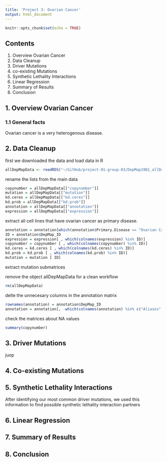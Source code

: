 ---
title: 'Project 3: Ovarian Cancer'
output: html_document
---

```{r setup, include=FALSE}
knitr::opts_chunk$set(echo = TRUE)
```
## Contents
1. Overview Ovarian Cancer
2. Data Cleanup
3. Driver Mutations
4. co-existing Mutations
5. Synthetic Lethality Interactions
6. Linear Regression
7. Summary of Results
8. Conclusion

## 1. Overview Ovarian Cancer

### 1.1 General facts
Ovarian cancer is a very heterogenous disease.

## 2. Data Cleanup

first we downloaded the data and load data in R
```{r}
allDepMapData <- readRDS("~/GitHub/project-01-group-03/DepMap19Q1_allData.RDS")
```
rename the lists from the main data
```{r}
copynumber = allDepMapData[["copynumber"]]
mutation = allDepMapData[["mutation"]]
kd.ceres = allDepMapData[["kd.ceres"]]
kd.prob = allDepMapData[["kd.prob"]]
annotation = allDepMapData[["annotation"]]
expression = allDepMapData[["expression"]]

```
extract all cell lines that have ovarian cancer as primary disease. 
```{r}
annotation = annotation[which(annotation$Primary.Disease == "Ovarian Cancer"), ]
ID = annotation$DepMap_ID
expression = expression[ , which(colnames(expression) %in% ID)]
copynumber = copynumber [ , which(colnames(copynumber) %in% ID)]
kd.ceres = kd.ceres [ , which(colnames(kd.ceres) %in% ID)]
kd.prob = kd.prob [ , which(colnames(kd.prob) %in% ID)]
mutation = mutation [ ID]
```
extract mutation submatrices

remove the object allDepMapData for a clean workflow
```{r}
rm(allDepMapData)
```
 delte the unnecesary columns in the annotation matrix
```{r}
rownames(annotation) = annotation$DepMap_ID
annotation = annotation[, -which(colnames(annotation) %in% c("Aliases", "DepMap_ID", "Primary.Disease", "Gender", "Source"))]

```
 check the matrices about NA values
```{r}
summary(copynumber)

```
 

## 3. Driver Mutations
juop

## 4. Co-existing Mutations

## 5. Synthetic Lethality Interactions
After identifying our most common driver mutations, we used this information to find possible synthetic lethality interaction partners

## 6. Linear Regression

## 7. Summary of Results

## 8. Conclusion

